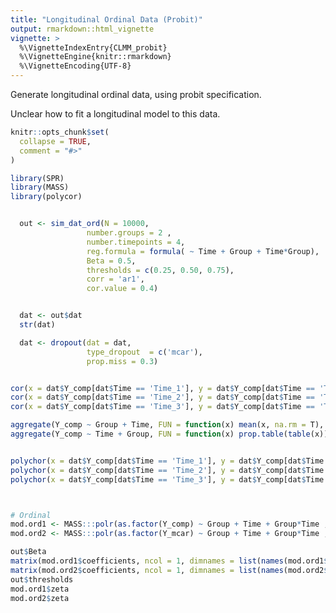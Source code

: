 ```yaml
---
title: "Longitudinal Ordinal Data (Probit)"
output: rmarkdown::html_vignette
vignette: >
  %\VignetteIndexEntry{CLMM_probit}
  %\VignetteEngine{knitr::rmarkdown}
  %\VignetteEncoding{UTF-8}
---
```


Generate longitudinal ordinal data, using probit specification. 

Unclear how to fit a longitudinal model to this data. 

```r
knitr::opts_chunk$set(
  collapse = TRUE,
  comment = "#>"
)
```


```r

library(SPR)
library(MASS)
library(polycor)


  out <- sim_dat_ord(N = 10000,
                 number.groups = 2 ,
                 number.timepoints = 4,
                 reg.formula = formula( ~ Time + Group + Time*Group),
                 Beta = 0.5,
                 thresholds = c(0.25, 0.50, 0.75),
                 corr = 'ar1',
                 cor.value = 0.4)


  dat <- out$dat
  str(dat)

  dat <- dropout(dat = dat,
                 type_dropout  = c('mcar'),
                 prop.miss = 0.3)


cor(x = dat$Y_comp[dat$Time == 'Time_1'], y = dat$Y_comp[dat$Time == 'Time_2'])
cor(x = dat$Y_comp[dat$Time == 'Time_2'], y = dat$Y_comp[dat$Time == 'Time_3'])
cor(x = dat$Y_comp[dat$Time == 'Time_3'], y = dat$Y_comp[dat$Time == 'Time_4'])

aggregate(Y_comp ~ Group + Time, FUN = function(x) mean(x, na.rm = T), dat = dat, na.action = na.pass)
aggregate(Y_comp ~ Time + Group, FUN = function(x) prop.table(table(x)), dat = dat, na.action = na.pass)


polychor(x = dat$Y_comp[dat$Time == 'Time_1'], y = dat$Y_comp[dat$Time == 'Time_2'])
polychor(x = dat$Y_comp[dat$Time == 'Time_2'], y = dat$Y_comp[dat$Time == 'Time_3'])
polychor(x = dat$Y_comp[dat$Time == 'Time_3'], y = dat$Y_comp[dat$Time == 'Time_4'])



# Ordinal
mod.ord1 <- MASS:::polr(as.factor(Y_comp) ~ Group + Time + Group*Time , data= dat, method = 'probit', Hess = T)
mod.ord2 <- MASS:::polr(as.factor(Y_mcar) ~ Group + Time + Group*Time , data= dat, method = 'probit', Hess = T)

out$Beta
matrix(mod.ord1$coefficients, ncol = 1, dimnames = list(names(mod.ord1$coefficients)))
matrix(mod.ord2$coefficients, ncol = 1, dimnames = list(names(mod.ord2$coefficients)))
out$thresholds
mod.ord1$zeta
mod.ord2$zeta



```
